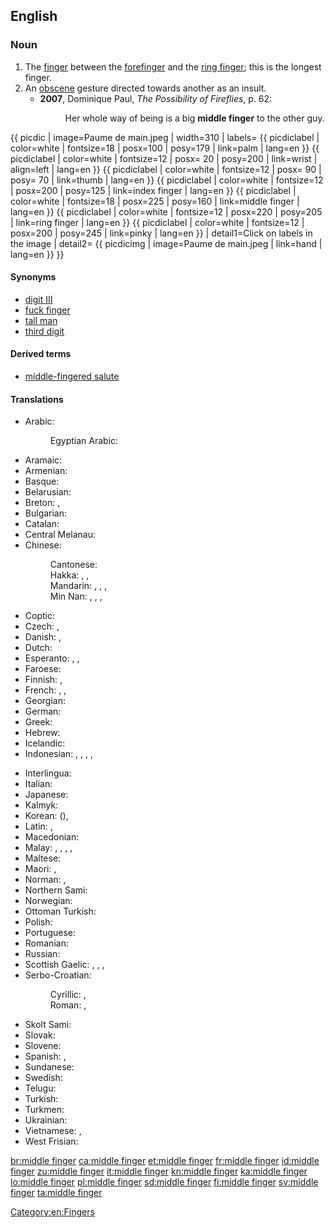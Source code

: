 ==English==
{{wikipedia}}

===Noun===
{{en-noun}}

# The [[finger]] between the [[forefinger]] and the [[ring finger]]; this is the longest finger.
# An [[obscene]] gesture directed towards another as an insult.
#* '''2007''', Dominique Paul, ''The Possibility of Fireflies‎'', p. 62:
#*: Her whole way of being is a big '''middle finger''' to the other guy.
{{ picdic
| image=Paume de main.jpeg
| width=310
| labels=
{{ picdiclabel | color=white | fontsize=18 | posx=100 | posy=179 | link=palm | lang=en }}
{{ picdiclabel | color=white | fontsize=12 | posx= 20 | posy=200 | link=wrist | align=left | lang=en }}
{{ picdiclabel | color=white | fontsize=12 | posx= 90 | posy= 70 | link=thumb | lang=en }}
{{ picdiclabel | color=white | fontsize=12 | posx=200 | posy=125 | link=index finger | lang=en }}
{{ picdiclabel | color=white | fontsize=18 | posx=225 | posy=160 | link=middle finger | lang=en }}
{{ picdiclabel | color=white | fontsize=12 | posx=220 | posy=205 | link=ring finger | lang=en }}
{{ picdiclabel | color=white | fontsize=12 | posx=200 | posy=245 | link=pinky | lang=en }}
| detail1=Click on labels in the image
| detail2=
{{ picdicimg | image=Paume de main.jpeg | link=hand | lang=en }}
}}

====Synonyms====
* [[digit III]]
* [[fuck finger]]
* [[tall man]]
* [[third digit]]

====Derived terms====
* [[middle-fingered salute]]

====Translations====
{{trans-top|finger between the forefinger and the ring finger}}
* Arabic: {{t|ar|اَلْوُسْطَى|f}}
*: Egyptian Arabic: {{t|arz|الوسطى|f|tr=il-wuṣṭa|sc=Arab}}
* Aramaic: {{t|arc|ܡܨܥܝܬܐ|f|tr=meṣʿaytāʾ|sc=Hebr}}
* Armenian: {{t|hy|միջնամատ}}
* Basque: {{t|eu|hatz erdiko}}
* Belarusian: {{t|be|сярэдні палец|m|tr=sjarédni páljec|sc=Cyrl}}
* Breton: {{t+|br|biz-bras|m}}, {{t+|br|biz-kreiz|m}}
* Bulgarian: {{t|bg|среден пръст|m|tr=sréden prǎst|sc=Cyrl}}
* Catalan: {{t|ca|dit del mig|m}}
* Central Melanau: {{t|mel|tujok dagen}}
* Chinese:
*: Cantonese: {{t|yue|中指|tr=zung1 zi2}}
*: Hakka: {{t|hak|棟指}}, {{t|hak|栋指|tr=tung-chṳ́}}, {{t|hak|中指|tr=chûng-chṳ́, chûng-chí}}
*: Mandarin: {{t+|cmn|中指|tr=zhōngzhǐ|sc=Hani}}, {{t|cmn|將指}}, {{t|cmn|将指|tr=jiàngzhǐ}}, {{t+|cmn|玉柱|tr=yùzhù}}
*: Min Nan: {{t+|nan|中指|tr=tiong-cháiⁿ, tiong-chúiⁿ, tiong-chái, tiong-chán}}, {{t|nan|中營}}, {{t|nan|中营|tr=tiong-iâⁿ}}, {{t|nan|中爪|tr=tiong-jiáu, tiong-niáu}}
* Coptic: {{t|cop|ⲧⲏⲃ ⲛⲑⲙⲏϯ|m|tr=dīb ʔnʔtmīdi, tīb ʔnʔθmīti}}
* Czech: {{t+|cs|prostředník|m}}, {{t+|cs|prostředníček|m}}
* Danish: {{t|da|langfinger}}, {{t|da|langemand}}
* Dutch: {{t+|nl|middelvinger|m}}
* Esperanto: {{t|eo|longa fingro}}, {{t|eo|meza fingro}}, {{t|eo|mezfingro}}
* Faroese: {{t|fo|longutong|f}}
* Finnish: {{t+|fi|keskisormi}}, {{t+|fi|keskari}}
* French: {{t+|fr|majeur|m}}, {{t|fr|doigt du milieu|m}}, {{t+|fr|médius|m}}
* Georgian: {{t|ka|შუათითი}}
* German: {{t+|de|Mittelfinger|m}}
* Greek: {{t+|el|μέσος|m}}
* Hebrew: {{t+|he|אמה|f|tr=áma|sc=Hebr}}
* Icelandic: {{t+|is|langatöng|f}}
* Indonesian: {{t+|id|jari tengah}}, {{t+|id|jari hantu}}, {{t+|id|jari malang}}, {{t+|id|jari mati}}, {{t+|id|jari panjang}}
{{trans-mid}}
* Interlingua: {{t|ia|digito medie}}
* Italian: {{t+|it|medio}}
* Japanese: {{t+|ja|中指|tr=なかゆび, nakayubi|sc=Jpan}}
* Kalmyk: {{t|xal|дундк}}
* Korean: {{t+|ko|중지|sc=Kore}} ({{t+|ko|中指|sc=Kore}}), {{t+|ko|가운뎃손가락|sc=Kore}}
* Latin: {{t|la|digitus medius}}, {{t|la|digitus tertius}}
* Macedonian: {{t|mk|среден прст|m|tr=sréden p'rst}}
* Malay: {{t|ms|jari hantu}}, {{t|ms|jari tengah}}, {{t|ms|jari malang}}, {{t|ms|jari mati}}, {{t|ms|jari panjang}}
* Maltese: {{t|mt|saba’ tan-nofs|m}}
* Maori: {{t|mi|tōroa}}, {{t|mi|māpere}}
* Norman: {{t|nrf|maître dé|m}} {{qualifier|Jersey}}, {{t|nrf|mouss'cotin|m}} {{qualifier|Guernsey}}
* Northern Sami: {{t|se|gaskasuorbma}}
* Norwegian: {{t|no|langfinger|m}}
* Ottoman Turkish: {{t|ota|اورتا پرمق|tr=orta parmak|sc=ota-Arab}}
* Polish: {{t|pl|palec środkowy|m}}
* Portuguese: {{t+|pt|dedo médio|m}}
* Romanian: {{t+|ro|deget mijlociu|n}}
* Russian: {{t+|ru|сре́дний па́лец|m}}
* Scottish Gaelic: {{t|gd|gunna fada|m}}, {{t|gd|fionna-fada|m}}, {{t|gd|mioragaidh-fad|f}}, {{t|gd|meur meadhain|m}}
* Serbo-Croatian:
*: Cyrillic: {{t|sh|средњак|m}}, {{t|sh|средњи прст|m}}
*: Roman: {{t+|sh|srednjak|m}}, {{t|sh|srednji prst|m}}
* Skolt Sami: {{t|sms|kõskksuõrmm}}
* Slovak: {{t|sk|prostredník}}
* Slovene: {{t+|sl|sredinec|m}}
* Spanish: {{t|es|dedo de en medio|m}}, {{t|es|dedo del corazón|m}}
* Sundanese: {{t|su|jajangkung}}
* Swedish: {{t+|sv|långfinger|n}}
* Telugu: {{t|te|నడివ్రేలు}}
* Turkish: {{t+|tr|orta parmak}}
* Turkmen: {{t|tk|orta barmak}}
* Ukrainian: {{t|uk|середній палець|m|tr=serédnij pálecʹ|sc=Cyrl}}
* Vietnamese: {{t+|vi|ngón giữa}}, {{t+|vi|ngón tay giữa}}
* West Frisian: {{t|fy|middelste finger}}
{{trans-bottom}}

[[Category:en:Fingers]]

[[br:middle finger]]
[[ca:middle finger]]
[[et:middle finger]]
[[fr:middle finger]]
[[id:middle finger]]
[[zu:middle finger]]
[[it:middle finger]]
[[kn:middle finger]]
[[ka:middle finger]]
[[lo:middle finger]]
[[pl:middle finger]]
[[sd:middle finger]]
[[fi:middle finger]]
[[sv:middle finger]]
[[ta:middle finger]]